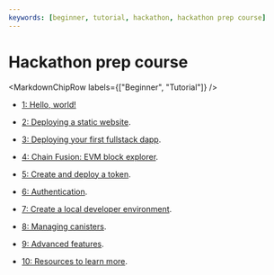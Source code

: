 ```yaml
---
keywords: [beginner, tutorial, hackathon, hackathon prep course]
---
```



# Hackathon prep course

<MarkdownChipRow labels={["Beginner", "Tutorial"]} />

- [1: Hello, world!](/docs/tutorials/hackathon-prep-course/hello-world)

- [2: Deploying a static website](/docs/tutorials/hackathon-prep-course/static-website).

- [3: Deploying your first fullstack dapp](/docs/tutorials/hackathon-prep-course/first-fullstack-dapp).

- [4: Chain Fusion: EVM block explorer](/docs/tutorials/hackathon-prep-course/evm-block-explorer).

- [5: Create and deploy a token](/docs/tutorials/hackathon-prep-course/create-deploy-token).

- [6: Authentication](/docs/tutorials/hackathon-prep-course/authentication).

- [7: Create a local developer environment](/docs/tutorials/hackathon-prep-course/setup-dev-env).

- [8: Managing canisters](/docs/tutorials/hackathon-prep-course/managing-canisters).

- [9: Advanced features](/docs/tutorials/hackathon-prep-course/advanced-features).

- [10: Resources to learn more](/docs/tutorials/hackathon-prep-course/resources).
